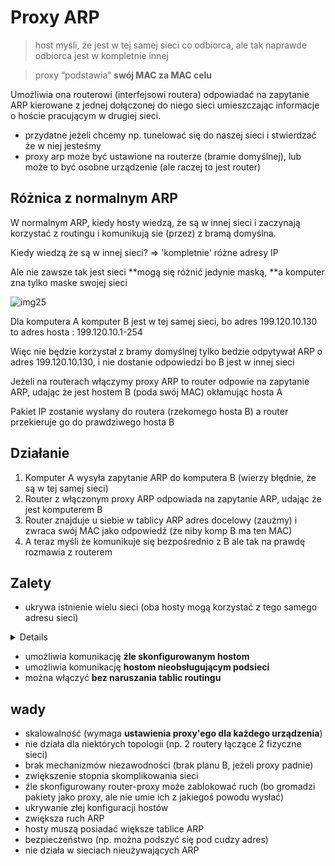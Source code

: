 
# Proxy ARP

> host myśli, że jest w tej samej sieci co odbiorca, ale tak naprawde odbiorca jest w kompletnie innej

> proxy “podstawia” **swój MAC za MAC celu**

Umożliwia ona routerowi (interfejsowi routera) odpowiadać na zapytanie ARP kierowane z jednej dołączonej do niego sieci
umieszczając informacje o hoście pracującym w drugiej sieci.

- przydatne jeżeli chcemy np. tunelować się do naszej sieci i stwierdzać że w niej jesteśmy
- proxy arp może być ustawione na routerze (bramie domyślnej), lub może to być osobne urządzenie (ale raczej to jest router)

## Różnica z normalnym ARP

W normalnym ARP, kiedy hosty wiedzą, że są w innej sieci i zaczynają korzystać z routingu i komunikują sie (przez) z bramą domyślna.

Kiedy wiedzą że są w innej sieci? => 'kompletnie' różne adresy IP

Ale nie zawsze tak jest sieci **mogą się różnić jedynie maską, **a komputer zna tylko maske swojej sieci

![img25](/lab5/img/img25.webp)

Dla komputera A komputer B jest w tej samej sieci, bo adres 199.120.10.130 to adres hosta : 199.120.10.1-254

Więc nie będzie korzystał z bramy domyślnej tylko bedzie odpytywał ARP o adres 199.120.10.130, i nie dostanie odpowiedzi bo B jest w innej sieci

Jeżeli na routerach włączymy proxy ARP to router odpowie na zapytanie ARP, udając że jest hostem B (poda swój MAC) okłamując hosta A

Pakiet IP zostanie wysłany do routera (rzekomego hosta B) a router przekieruje go do prawdziwego hosta B

## Działanie

1. Komputer A wysyła zapytanie ARP do komputera B (wierzy błędnie, że są w tej samej sieci)
2. Router z włączonym proxy ARP odpowiada na zapytanie ARP, udając że jest komputerem B
3. Router znajduje u siebie w tablicy ARP adres docelowy (zaużmy) i zwraca swój MAC jako odpowiedź (że niby komp B ma ten MAC)
4. A teraz myśli że komunikuje się bezpośrednio z B ale tak na prawdę rozmawia z routerem

## Zalety

- ukrywa istnienie wielu sieci (oba hosty mogą korzystać z tego samego adresu sieci)

<Details summary="debil:">
  pozwala hostom w różnych sieciach komunikować się tak, jakby były w tej samej
  sieci. Router odpowiada na zapytania ARP, udając, że jest docelowym hostem, co
  ukrywa złożoność sieci przed hostami.
</Details>

- umożliwia komunikację **źle skonfigurowanym hostom**
- umożliwia komunikację **hostom nieobsługującym podsieci**
- można włączyć **bez naruszania tablic routingu**

## wady

- skalowalność (wymaga **ustawienia proxy'ego dla każdego urządzenia**)
- nie działa dla niektórych topologii (np. 2 routery łączące 2 fizyczne sieci)
- brak mechanizmów niezawodności (brak planu B, jeżeli proxy padnie)
- zwiększenie stopnia skomplikowania sieci
- źle skonfigurowany router-proxy może zablokować ruch (bo gromadzi pakiety jako proxy, ale nie umie ich z jakiegoś powodu wysłać)
- ukrywanie złej konfiguracji hostów
- zwiększa ruch ARP
- hosty muszą posiadać większe tablice ARP
- bezpieczeństwo (np. można podszyć się pod cudzy adres)
- nie działa w sieciach nieużywających ARP

